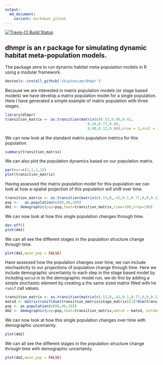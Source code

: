 ```yaml
---
output:
  md_document:
    variant: markdown_github
---
```


[![Travis-CI Build Status](https://travis-ci.org/skiptoniam/dhmpr.svg?branch=master)](https://travis-ci.org/skiptoniam/dlmpr)


## dhmpr is an r package for simulating dynamic habitat meta-population models.

The package aims to run dynamic habitat meta-population models in R using a modular framework. 

```r
devtools::install_github('skiptoniam/dhmpr')
```

Because we are interested in matrix population models (or stage based models) we have develop a matrix population model for a single population. Here I have generated a simple example of matrix population with three stages.

```r
library(dlmpr)
transition_matrix <- as.transition(matrix(c(0.53,0.00,0.42,
                                      0.10,0.77,0.00,
                                      0.00,0.12,0.90),nrow = 3,ncol = 3,byrow = TRUE))
```

We can now look at the standard matrix population metrics for this population.
```r
summary(transition_matrix)
```

We can also plot the population dynamics based on our population matrix.
```r
par(mar=c(1,1,1,1))
plot(transition_matrix)
```

Having assessed the matrix population model for this population we can look at how a-spatial projection of this population will shift over time.
```r
transition_matrix <- as.transition(matrix(c(.53,0,.42,0.1,0.77,0,0,0.12,0.9),nrow = 3,ncol = 3,byrow = TRUE))
pop <-   as.population(c(80,40,10))
dm1 <- demographic(pop=pop,tmat=transition_matrix,time=100,nrep=100)
```

We can now look at how this single population changes through time.
```r
dev.off()
plot(dm1)
```

We can all see the different stages in the population structure change through time.
```r
plot(dm1,mean_pop = FALSE)
```

Have assessed how the population changes over time, we can include stochasticity to our projections of population change through time. Here we include demographic uncertainty to each step in the stage based model by including `matsd` in to the demographic model run, we do this by adding a simple stochastic element by creating a the same sized matrix filled with he `runif` call values.
```r
transition_matrix <- as.transition(matrix(c(.53,0,.42,0.1,0.77,0,0,0.12,0.9),nrow = 3,ncol = 3,byrow = TRUE))
matsd <- matrix(runif(dim(transition_matrix$stage_matrix)[1]*dim(transition_matrix$stage_matrix)[1]), dim(transition_matrix$stage_matrix)[1],dim(transition_matrix$stage_matrix)[2])
pop <- as.population(c(80,40,10))
dm2 <- demographic(pop=pop,tmat=transition_matrix,matsd = matsd, estdem = TRUE,time=100,nrep=100)
```

We can now look at how this single population changes over time with demographic uncertainty.
```r
plot(dm2)
```

We can all see the different stages in the population structure change through time with demographic uncertainty.
```r
plot(dm2,mean_pop = FALSE)
```


